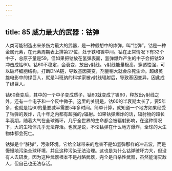 ```yaml
---
---
---
```

title: 85 威力最大的武器：钴弹
---




人类可能制造出来杀伤力最大的武器，是一种假想中的炸弹，叫“钴弹”。钴是一种金属元素，在元素周期表上排第27位，处于铁和镍中间。钴在正常情况下有32个中子，总原子量是59。但如果把钴放在氢弹表面，氢弹爆炸产生的中子会把钴59冲击成钴60。钴60不稳定，会衰变，放出γ射线。γ射线能量极高，穿透性强，可以破坏细胞结构，打断DNA链，导致基因突变，剂量稍大就会杀死生命。超级英雄电影中的绿巨人，就是叫班纳的科学家被γ射线辐射后，导致基因变异，因此成了绿巨人。

钴60衰变后，其中的一个中子变成质子，钴60就变成了镍60，释放出γ射线之外，还有一个电子和一个反中微子。这里的关键是，钴60的半衰期太长了，要5年多，也就是钴60的量要减半需要5年多时间。简单计算，就知道一个地方如果经受了钴弹的轰炸，几十年之内都有超强的γ辐射。如果钴弹爆炸的话，辐射物的超长半衰期，随着大气在全球循环，几乎全世界的生命都会被辐射影响，在这种情况下，大的生物体几乎无法存活。也就是说，不论钴弹在什么地方爆炸，全球的大生物体都会死亡。

钴弹是个“脏弹”，污染环境。它给全球带来的危害不是如氢弹那样的冲击波，而是慢慢地污染全球环境，并且这种污染无法治理。这也是为什么钴弹破坏力大，但没有人去研发，因为这种武器根本不是战略武器，完全是自杀性武器，虽然能消灭敌人，但自己也无法存活。